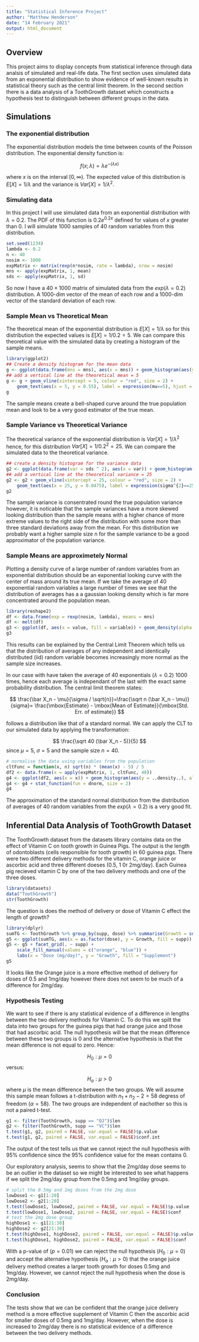 ```yaml
---
title: "Statistical Inference Project"
author: "Matthew Henderson"
date: "14 February 2021"
output: html_document
---
```


## Overview 

This project aims to display concepts from statistical inference through data analsis of simulated and real-life data. The first section uses simulated data from an exponential distribution to show evidence of well-known results in statistical theory such as the central limit theorem. In the second section there is a data analysis of a ToothGrowth dataset which constructs a hypothesis test to distinguish between different groups in the data.

## Simulations

### The exponential distribution

The exponential distribution models the time between counts of the Poisson distribution. The exponential density function is:

$$
f(x; \lambda) = \lambda e^{-(\lambda x)}
$$

where $x$ is on the interval $[{0,\infty})$. The expected value of this distribution is $E[X] = 1 / \lambda$ and the variance is $Var[X] = 1 / \lambda ^ 2$.

### Simulating data

In this project I will use simulated data from an exponential distribution with $\lambda = 0.2$. The PDF of this function is $0.2 e^{0.2 x}$ defined for values of $x$ greater than 0. I will simulate 1000 samples of 40 random variables from this distribution. 

```r
set.seed(1234)
lambda <- 0.2
n <- 40
nosim <- 1000
expMatrix <- matrix(rexp(n*nosim, rate = lambda), nrow = nosim)
mns <- apply(expMatrix, 1, mean)
sds <- apply(expMatrix, 1, sd)
```

So now I have a $40\times1000$ matrix of simulated data from the $exp(\lambda = 0.2)$ distribution. A 1000-dim vector of the mean of each row and a 1000-dim vector of the standard deviation of each row.

### Sample Mean vs Theoretical Mean

The theoretical mean of the exponential distribution is $E[X] = 1 / \lambda$ so for this distribution the expected values is $E[X] = 1 / 0.2 = 5$. We can compare this theoretical value with the simulated data by creating a histogram of the sample means.

```r
library(ggplot2)
## Create a density histogram for the mean data
g <- ggplot(data.frame(mns = mns), aes(x = mns)) + geom_histogram(aes(y = ..density..), colour = "black", fill = "deepskyblue1", binwidth = 0.25, alpha = 0.5) + ylim(0,0.6) + labs(x = "Sample Means", y = "Density")
## add a vertical line at the theoretical mean = 5
g <- g + geom_vline(xintercept = 5, colour = "red", size = 2) + 
    geom_text(aes(x = 5, y = 0.55), label = expression(mu==5), hjust = -0.5, size = 5)
g
```

The sample means create a bell-shaped curve around the true population mean and look to be a very good estimator of the true mean.

### Sample Variance vs Theoretical Variance

The theoretical variance of the exponential distribution is $Var[X] = 1 / \lambda^2$ hence, for this distribution $Var[X] = 1 / 0.2^2 = 25$. We can compare the simulated data to the theoretical variance. 

```r
## create a density histogram for the variance data
g2 <- ggplot(data.frame(var = sds ^ 2), aes(x = var)) + geom_histogram(aes(y = ..density..), colour = "black", fill = "deepskyblue1", binwidth = 4, alpha = 0.5)  + labs(x = "Sample Variance", y = "Density") + ylim(0, 0.05)
## add a vertical line at the theoretical variance = 25
g2 <- g2 + geom_vline(xintercept = 25, colour = "red", size = 2) + 
    geom_text(aes(x = 25, y = 0.0475), label = expression(sigma^{2}==25), hjust = -0.5, size = 5)
g2
```

The sample variance is consentrated round the true population variance however, it is noticable that the sample variances have a more skewed looking distribution than the sample means with a higher chance of more extreme values to the right side of the distribution with some more than three standard deviations away from the mean. For this distribution we probably want a higher sample size n for the sample variance to be a good approximator of the population variance.

### Sample Means are approximetely Normal

Plotting a density curve of a large number of random variables from an exponential distribution should be an exponential looking curve with the center of mass around its true mean. If we take the average of 40 exponential random variables a large number of times we see that the distribution of averages has a a gaussian looking density which is far more concentrated around the population mean.

```r
library(reshape2)
df <- data.frame(exp = rexp(nosim, lambda), means = mns)
df <- melt(df)
g3 <- ggplot(df, aes(x = value, fill = variable)) + geom_density(alpha = 0.2, size = 2) + labs(x = "X", y = "Density")
g3
```

This results can be explained by the Central Limit Theorem which tells us that the distribution of averages of any independent and identically distributed (iid) random variable becomes increasingly more normal as the sample size increases. 

In our case with have taken the average of 40 exponentials $(\lambda = 0.2)$ 1000 times, hence each average is independant of the last with the exact same probability distribution. The central limit theorem states:

$$
\frac{\bar X_n - \mu}{\sigma / \sqrt{n}}=\frac{\sqrt n (\bar X_n - \mu)}{sigma}= \frac{\mbox{Estimate} - \mbox{Mean of Estimate}}{\mbox{Std. Err. of estimate}}
$$

follows a distribution like that of a standard normal. We can apply the CLT to our simulated data by applying the transformation:

$$
\frac{\sqrt 40 (\bar X_n - 5)}{5}
$$
since $\mu = 5$, $\sigma = 5$ and the sample size $n = 40$.

```r
# normalise the data using variables from the population
cltFunc = function(x, n) sqrt(n) * (mean(x) - 5) / 5
df2 <- data.frame(x = apply(expMatrix, 1, cltFunc, 40))
g4 <- ggplot(df2, aes(x = x)) + geom_histogram(aes(y = ..density..), alpha = 0.2, binwidth = 0.3, colour = "black") + labs(x = "X", y = "Density")
g4 <- g4 + stat_function(fun = dnorm, size = 2)
g4
```

The approximation of the standard normal distribution from the distribution of averages of 40 random variables from the $exp(\lambda = 0.2)$ is a very good fit.

\pagebreak

## Inferential Data Analysis of ToothGrowth Dataset

The ToothGrowth dataset from the datasets library contains data on the effect of Vitamin C on tooth growth in Guinea Pigs. The output is the length of odontoblasts (cells responsible for tooth growth) in 60 guinea pigs. There were two different delivery methods for the vitamin C, orange juice or ascorbic acid and three different doeses (0.5, 1 0r 2mg/day). Each Guinea pig recieved vitamin C by one of the two delivery methods and one of the three doses.

```r
library(datasets)
data("ToothGrowth")
str(ToothGrowth)
```

The question is does the method of delivery or dose of Vitamin C effect the length of growth?

```r
library(dplyr)
sumTG <- ToothGrowth %>% group_by(supp, dose) %>% summarise(Growth = sum(len))
g5 <- ggplot(sumTG, aes(x = as.factor(dose), y = Growth, fill = supp)) + geom_bar(stat = "identity")
g5 <- g5 + facet_grid(. ~ supp) + 
    scale_fill_manual(values = c("orange", "blue")) + 
    labs(x = "Dose (mg/day)", y = "Growth", fill = "Supplement")
g5
```

It looks like the Orange juice is a more effective method of delivery for doses of 0.5 and 1mg/day however there does not seem to be much of a difference for 2mg/day.

### Hypothesis Testing

We want to see if there is any statistical evidence of a difference in lengths between the two delivery methods for Vitamin C. To do this we spilt the data into two groups for the guinea pigs that had orange juice and those that had ascorbic acid. The null hypothesis will be that the mean difference between these two groups is 0 and the alternative hypothesis is that the mean difference is not equal to zero. Hence:

$$H_0 : \mu = 0$$
versus:
  
$$H_a : \mu > 0$$
where $\mu$ is the mean difference between the two groups. We will assume this sample mean follows a t-distribution with $n_1 + n_2 - 2 = 58$ degress of freedom $(\alpha = 58)$. The two groups are independent of eachother so this is not a paired t-test.

```r
g1 <- filter(ToothGrowth, supp == "OJ")$len
g2 <- filter(ToothGrowth, supp == "VC")$len
t.test(g1, g2, paired = FALSE, var.equal = FALSE)$p.value
t.test(g1, g2, paired = FALSE, var.equal = FALSE)$conf.int
```

The output of the test tells us that we cannot reject the null hypothesis with 95% confidence since the 95% confidence value for the mean contains 0.

Our exploratory analysis, seems to show that the 2mg/day dose seems to be an outlier in the dataset so we might be interested to see what happens if we split the 2mg/day group from the 0.5mg and 1mg/day groups.

```r
# split the 0.5mg and 1mg doses from the 2mg dose
lowDose1 <- g1[1:20]
lowDose2 <- g2[1:20]
t.test(lowDose1, lowDose2, paired = FALSE, var.equal = FALSE)$p.value
t.test(lowDose1, lowDose2, paired = FALSE, var.equal = FALSE)$conf
# test the 2mg dose group
highDose1 <- g1[21:30]
highDose2 <- g2[21:30]
t.test(highDose1, highDose2, paired = FALSE, var.equal = FALSE)$p.value
t.test(highDose1, highDose2, paired = FALSE, var.equal = FALSE)$conf
```

With a p-value of $(p = 0.01)$ we can reject the null hypothesis $(H_0: \mu = 0)$ and accept the alternative hypothesis $(H_a: \mu > 0)$ that the orange juice delivery method creates a larger tooth growth for doses 0.5mg and 1mg/day. However, we cannot reject the null hypothesis when the dose is 2mg/day.

### Conclusion

The tests show that we can be confident that the orange juice delivery method is a more effective supplement of Vitamin C then the ascorbic acid for smaller doses of 0.5mg and 1mg/day. However, when the dose is increased to 2mg/day there is no statistical evidence of a difference between the two delivery methods.


